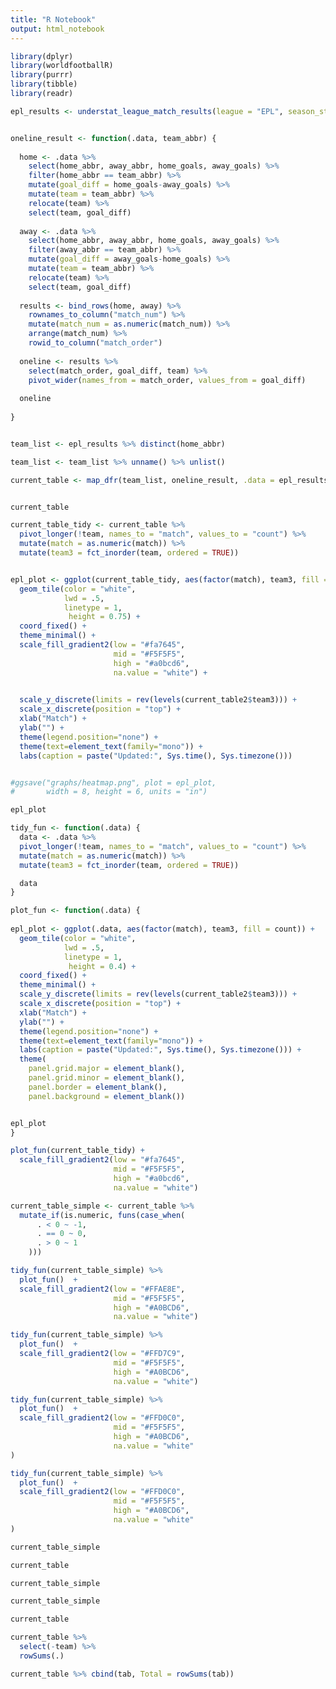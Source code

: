 ```yaml
---
title: "R Notebook"
output: html_notebook
---
```



```r
library(dplyr)
library(worldfootballR)
library(purrr)
library(tibble)
library(readr)

epl_results <- understat_league_match_results(league = "EPL", season_start_year = 2021)


oneline_result <- function(.data, team_abbr) {
  
  home <- .data %>%  
    select(home_abbr, away_abbr, home_goals, away_goals) %>% 
    filter(home_abbr == team_abbr) %>% 
    mutate(goal_diff = home_goals-away_goals) %>% 
    mutate(team = team_abbr) %>% 
    relocate(team) %>% 
    select(team, goal_diff)
  
  away <- .data %>% 
    select(home_abbr, away_abbr, home_goals, away_goals) %>% 
    filter(away_abbr == team_abbr) %>% 
    mutate(goal_diff = away_goals-home_goals) %>% 
    mutate(team = team_abbr) %>% 
    relocate(team) %>% 
    select(team, goal_diff)
  
  results <- bind_rows(home, away) %>% 
    rownames_to_column("match_num") %>% 
    mutate(match_num = as.numeric(match_num)) %>% 
    arrange(match_num) %>% 
    rowid_to_column("match_order")
  
  oneline <- results %>% 
    select(match_order, goal_diff, team) %>% 
    pivot_wider(names_from = match_order, values_from = goal_diff)
  
  oneline
  
}


team_list <- epl_results %>% distinct(home_abbr)

team_list <- team_list %>% unname() %>% unlist()

current_table <- map_dfr(team_list, oneline_result, .data = epl_results) %>% arrange(team)



```



```r
current_table
```
```r

current_table_tidy <- current_table %>% 
  pivot_longer(!team, names_to = "match", values_to = "count") %>% 
  mutate(match = as.numeric(match)) %>% 
  mutate(team3 = fct_inorder(team, ordered = TRUE))


epl_plot <- ggplot(current_table_tidy, aes(factor(match), team3, fill = count)) +
  geom_tile(color = "white",
            lwd = .5,
            linetype = 1,
             height = 0.75) +
  coord_fixed() +
  theme_minimal() +
  scale_fill_gradient2(low = "#fa7645",
                       mid = "#F5F5F5",
                       high = "#a0bcd6", 
                       na.value = "white") +
  

  scale_y_discrete(limits = rev(levels(current_table2$team3))) +
  scale_x_discrete(position = "top") +
  xlab("Match") +
  ylab("") +
  theme(legend.position="none") +
  theme(text=element_text(family="mono")) +
  labs(caption = paste("Updated:", Sys.time(), Sys.timezone()))


#ggsave("graphs/heatmap.png", plot = epl_plot,
#       width = 8, height = 6, units = "in")

epl_plot
```


```r
tidy_fun <- function(.data) {
  data <- .data %>% 
  pivot_longer(!team, names_to = "match", values_to = "count") %>% 
  mutate(match = as.numeric(match)) %>% 
  mutate(team3 = fct_inorder(team, ordered = TRUE))

  data
}
```


```r
plot_fun <- function(.data) {
  
epl_plot <- ggplot(.data, aes(factor(match), team3, fill = count)) +
  geom_tile(color = "white",
            lwd = .5,
            linetype = 1,
             height = 0.4) +
  coord_fixed() +
  theme_minimal() +
  scale_y_discrete(limits = rev(levels(current_table2$team3))) +
  scale_x_discrete(position = "top") +
  xlab("Match") +
  ylab("") +
  theme(legend.position="none") +
  theme(text=element_text(family="mono")) +
  labs(caption = paste("Updated:", Sys.time(), Sys.timezone())) + 
  theme(
    panel.grid.major = element_blank(),
    panel.grid.minor = element_blank(),
    panel.border = element_blank(),
    panel.background = element_blank()) 


epl_plot
}
```

```r
plot_fun(current_table_tidy) + 
  scale_fill_gradient2(low = "#fa7645",
                       mid = "#F5F5F5",
                       high = "#a0bcd6", 
                       na.value = "white") 
```


```r
current_table_simple <- current_table %>% 
  mutate_if(is.numeric, funs(case_when(
      . < 0 ~ -1,
      . == 0 ~ 0,
      . > 0 ~ 1
    )))
```

```r
tidy_fun(current_table_simple) %>% 
  plot_fun()  + 
  scale_fill_gradient2(low = "#FFAE8E",
                       mid = "#F5F5F5",
                       high = "#A0BCD6", 
                       na.value = "white") 
```
```r
tidy_fun(current_table_simple) %>% 
  plot_fun()  + 
  scale_fill_gradient2(low = "#FFD7C9",
                       mid = "#F5F5F5",
                       high = "#A0BCD6", 
                       na.value = "white") 
```



```r
tidy_fun(current_table_simple) %>% 
  plot_fun()  + 
  scale_fill_gradient2(low = "#FFD0C0",
                       mid = "#F5F5F5",
                       high = "#A0BCD6", 
                       na.value = "white"
)
```


```r
tidy_fun(current_table_simple) %>% 
  plot_fun()  + 
  scale_fill_gradient2(low = "#FFD0C0",
                       mid = "#F5F5F5",
                       high = "#A0BCD6", 
                       na.value = "white"
)
```
```r
current_table_simple
```


```r
current_table
```

```r
current_table_simple
```

```r
current_table_simple
```

```r
current_table 
```

```r
current_table %>% 
  select(-team) %>% 
  rowSums(.)
```

```r
current_table %>% cbind(tab, Total = rowSums(tab))
```

